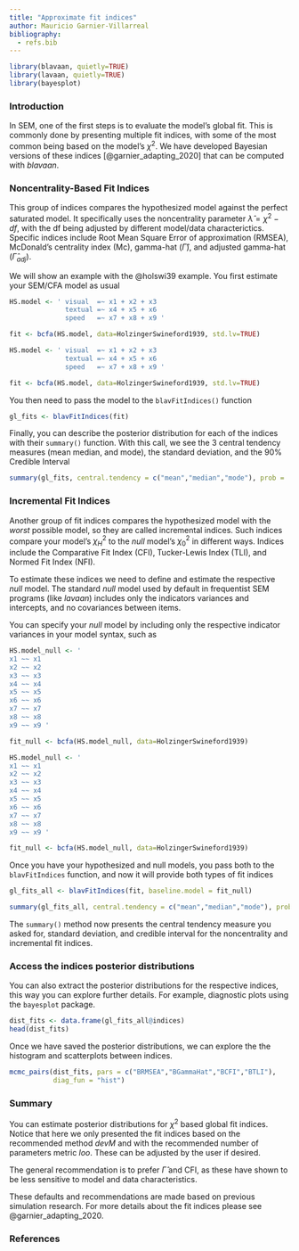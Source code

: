 ```yaml
---
title: "Approximate fit indices"
author: Mauricio Garnier-Villarreal
bibliography:
  - refs.bib
---
```


```r
library(blavaan, quietly=TRUE)
library(lavaan, quietly=TRUE)
library(bayesplot)
```


### Introduction
In SEM, one of the first steps is to evaluate the model's global fit. This is commonly done by presenting multiple fit indices, with some of the most common being based on the model's $\chi^2$. We have developed Bayesian versions of these indices [@garnier_adapting_2020] that can be computed with *blavaan*.

### Noncentrality-Based Fit Indices

This group of indices compares the hypothesized model against the perfect saturated model. It specifically uses the noncentrality parameter $\hat{\lambda} = \chi^2 - df$, with the df being adjusted by different model/data characterictics.
Specific indices include Root Mean Square Error of approximation (RMSEA), McDonald’s centrality index (Mc), gamma-hat ($\hat{\Gamma}$), and adjusted gamma-hat ($\hat{\Gamma}_{adj}$).

We will show an example with the @holswi39 example. You first estimate your SEM/CFA model as usual

```r
HS.model <- ' visual  =~ x1 + x2 + x3
              textual =~ x4 + x5 + x6
              speed   =~ x7 + x8 + x9 '

fit <- bcfa(HS.model, data=HolzingerSwineford1939, std.lv=TRUE)
```

```r
HS.model <- ' visual  =~ x1 + x2 + x3
              textual =~ x4 + x5 + x6
              speed   =~ x7 + x8 + x9 '

fit <- bcfa(HS.model, data=HolzingerSwineford1939, std.lv=TRUE)
```


You then need to pass the model to the ```blavFitIndices()``` function

```r
gl_fits <- blavFitIndices(fit)
```

Finally, you can describe the posterior distribution for each of the indices with their ```summary()``` function. With this call, we see the 3 central tendency measures (mean median, and mode), the standard deviation, and the 90% Credible Interval 

```r
summary(gl_fits, central.tendency = c("mean","median","mode"), prob = .90)
```

### Incremental Fit Indices

Another group of fit indices compares the hypothesized model with the *worst* possible model, so they are called incremental indices. Such indices compare your model's $\chi^2_H$ to the *null* model's $\chi^2_0$ in different ways. Indices include the Comparative Fit Index (CFI), Tucker-Lewis Index (TLI), and Normed Fit Index (NFI). 

To estimate these indices we need to define and estimate the respective *null* model. The standard *null* model used by default in frequentist SEM programs (like *lavaan*) includes only the indicators variances and intercepts, and no covariances between items. 

You can specify your *null* model by including only the respective indicator variances in your model syntax, such as

```r
HS.model_null <- '
x1 ~~ x1 
x2 ~~ x2 
x3 ~~ x3
x4 ~~ x4
x5 ~~ x5
x6 ~~ x6
x7 ~~ x7
x8 ~~ x8
x9 ~~ x9 '

fit_null <- bcfa(HS.model_null, data=HolzingerSwineford1939)
```

```r
HS.model_null <- '
x1 ~~ x1 
x2 ~~ x2 
x3 ~~ x3
x4 ~~ x4
x5 ~~ x5
x6 ~~ x6
x7 ~~ x7
x8 ~~ x8
x9 ~~ x9 '

fit_null <- bcfa(HS.model_null, data=HolzingerSwineford1939)
```


Once you have your hypothesized and null models, you pass both to the ```blavFitIndices``` function, and now it will provide both types of fit indices

```r
gl_fits_all <- blavFitIndices(fit, baseline.model = fit_null)

summary(gl_fits_all, central.tendency = c("mean","median","mode"), prob = .90)
```

The ```summary()``` method now presents the central tendency measure you asked for, standard deviation, and credible interval for the noncentrality and incremental fit indices. 

### Access the indices posterior distributions

You can also extract the posterior distributions for the respective indices, this way you can explore further details. For example, diagnostic plots using the ```bayesplot``` package.

```r
dist_fits <- data.frame(gl_fits_all@indices)
head(dist_fits)
```

Once we have saved the posterior distributions, we can explore the the histogram and scatterplots between indices.

```r
mcmc_pairs(dist_fits, pars = c("BRMSEA","BGammaHat","BCFI","BTLI"),
           diag_fun = "hist")
```


### Summary

You can estimate posterior distributions for $\chi^2$ based global fit indices. Notice that here we only presented the fit indices based on the recommended method *devM* and with the recommended number of parameters metric *loo*. These can be adjusted by the user if desired. 

The general recommendation is to prefer $\hat{\Gamma}$ and CFI, as these have shown to be less sensitive to model and data characteristics. 

These defaults and recommendations are made based on previous simulation research. For more details about the fit indices please see @garnier_adapting_2020.

### References

